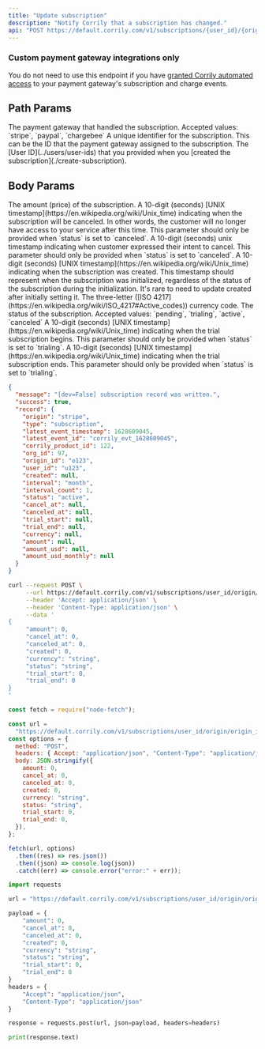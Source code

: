 ```yaml
---
title: "Update subscription"
description: "Notify Corrily that a subscription has changed."
api: "POST https://default.corrily.com/v1/subscriptions/{user_id}/{origin}/{origin_id}"
---
```


<Warning>
<h3>Custom payment gateway integrations only</h3>

You do not need to use this endpoint if you have [granted Corrily automated access](../payment-gateways/integration-guide#recommended-provide-automated-access-of-subscription-and-charge-events) to your payment gateway's subscription and charge events.

</Warning>

## Path Params

<ParamField path="origin" type="string" required>
  The payment gateway that handled the subscription. Accepted values: `stripe`,
  `paypal`, `chargebee`
</ParamField>

<ParamField path="origin_id" type="string" required>
  A unique identifier for the subscription. This can be the ID that the payment
  gateway assigned to the subscription.
</ParamField>

<ParamField path="user_id" type="string" required>
  The [User ID](../users/user-ids) that you provided when you [created the
  subscription](./create-subscription).
</ParamField>

## Body Params

<ParamField body="amount" type="float">
  The amount (price) of the subscription.
</ParamField>

<ParamField body="cancel_at" type="integer">
  A 10-digit (seconds) [UNIX timestamp](https://en.wikipedia.org/wiki/Unix_time)
  indicating when the subscription will be canceled. In other words, the
  customer will no longer have access to your service after this time. This
  parameter should only be provided when `status` is set to `canceled`.
</ParamField>

<ParamField body="canceled_at" type="integer">
  A 10-digit (seconds) unix timestamp indicating when customer expressed their
  intent to cancel. This parameter should only be provided when `status` is set
  to `canceled`.
</ParamField>

<ParamField body="created" type="integer">
  A 10-digit (seconds) [UNIX timestamp](https://en.wikipedia.org/wiki/Unix_time)
  indicating when the subscription was created. This timestamp should represent
  when the subscription was initialized, regardless of the status of the
  subscription during the initialization. It's rare to need to update created
  after initially setting it.
</ParamField>

<ParamField body="currency" type="string">
  The three-letter ([ISO
  4217](https://en.wikipedia.org/wiki/ISO_4217#Active_codes)) currency code.
</ParamField>

<ParamField body="status" type="string">
  The status of the subscription. Accepted values: `pending`, `trialing`,
  `active`, `canceled`
</ParamField>

<ParamField body="trial_start" type="integer">
  A 10-digit (seconds) [UNIX timestamp](https://en.wikipedia.org/wiki/Unix_time)
  indicating when the trial subscription begins. This parameter should only be
  provided when `status` is set to `trialing`.
</ParamField>

<ParamField body="trial_end" type="integer">
  A 10-digit (seconds) [UNIX timestamp](https://en.wikipedia.org/wiki/Unix_time)
  indicating when the trial subscription ends. This parameter should only be
  provided when `status` is set to `trialing`.
</ParamField>

<ResponseExample>

```json Example
{
  "message": "[dev=False] subscription record was written.",
  "success": true,
  "record": {
    "origin": "stripe",
    "type": "subscription",
    "latest_event_timestamp": 1628609045,
    "latest_event_id": "corrily_evt_1628609045",
    "corrily_product_id": 122,
    "org_id": 97,
    "origin_id": "o123",
    "user_id": "u123",
    "created": null,
    "interval": "month",
    "interval_count": 1,
    "status": "active",
    "cancel_at": null,
    "canceled_at": null,
    "trial_start": null,
    "trial_end": null,
    "currency": null,
    "amount": null,
    "amount_usd": null,
    "amount_usd_monthly": null
  }
}
```

</ResponseExample>

<RequestExample>

```bash Bash
curl --request POST \
     --url https://default.corrily.com/v1/subscriptions/user_id/origin/origin_id \
     --header 'Accept: application/json' \
     --header 'Content-Type: application/json' \
     --data '
{
     "amount": 0,
     "cancel_at": 0,
     "canceled_at": 0,
     "created": 0,
     "currency": "string",
     "status": "string",
     "trial_start": 0,
     "trial_end": 0
}
'
```

```js Node
const fetch = require("node-fetch");

const url =
  "https://default.corrily.com/v1/subscriptions/user_id/origin/origin_id";
const options = {
  method: "POST",
  headers: { Accept: "application/json", "Content-Type": "application/json" },
  body: JSON.stringify({
    amount: 0,
    cancel_at: 0,
    canceled_at: 0,
    created: 0,
    currency: "string",
    status: "string",
    trial_start: 0,
    trial_end: 0,
  }),
};

fetch(url, options)
  .then((res) => res.json())
  .then((json) => console.log(json))
  .catch((err) => console.error("error:" + err));
```

```python Python
import requests

url = "https://default.corrily.com/v1/subscriptions/user_id/origin/origin_id"

payload = {
    "amount": 0,
    "cancel_at": 0,
    "canceled_at": 0,
    "created": 0,
    "currency": "string",
    "status": "string",
    "trial_start": 0,
    "trial_end": 0
}
headers = {
    "Accept": "application/json",
    "Content-Type": "application/json"
}

response = requests.post(url, json=payload, headers=headers)

print(response.text)
```

</RequestExample>
